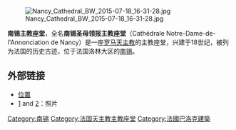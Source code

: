 [[Image:Nancy_Cathedral_BW_2015-07-18_16-31-28.jpg|thumb]]

'''南锡主教座堂'''，全名'''南锡圣母领报主教座堂'''（Cathédrale Notre-Dame-de-l'Annonciation de Nancy）是一座[[罗马天主教|罗马天主教]]的主教座堂，兴建于18世纪，被列为法国的历史古迹，位于法国洛林大区的[[南锡|南锡]]。

==外部链接==

{{commonscat|Cathédrale Notre-Dame-de-l'Annonciation de Nancy}}

*[http://www.scholares.net/index.php?Gazetteer-Nancy 位置]{{Wayback|url=http://www.scholares.net/index.php?Gazetteer-Nancy |date=20120206182924 }}
*[https://web.archive.org/web/20061122134528/http://photos-de-nancy.altata.org/image.php/Monuments_religieux__Cathedrale_-_Cathedrale_1.1600.jpg] and [http://photoenligne2.free.fr/MeurtheetMoselle/Nancy/Cathedrale/D7952.jpg]{{Wayback|url=http://photoenligne2.free.fr/MeurtheetMoselle/Nancy/Cathedrale/D7952.jpg |date=20110719124602 }}：照片

{{Authority control}}
[[Category:南锡|Category:南锡]]
[[Category:法国天主教主教座堂|Category:法国天主教主教座堂]]
[[Category:法國巴洛克建築|Category:法國巴洛克建築]]

{{coord|48|41|29|N|6|11|10|E|type:landmark_region:FR_source:frwiki|display=title}}